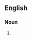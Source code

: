 {{also|cell-phones|cell phones}}

==English==

===Noun===
{{head|en|noun form}}

# {{plural of|en|cellphone}}